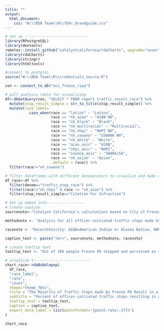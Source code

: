 ```yaml
---
title: ""
output:
  html_document:
    css: "W:\\RDA Team\\R\\fbhc_brandguide.css"
---
```

<!-- link to Adobe Fonts (Source Serif Pro, Montserrat, Open Sans) -->
<link rel="stylesheet" href="https://use.typekit.net/kjp5mnx.css">

```r

# set up -----------------------------
library(RPostgreSQL)
library(devtools)
remotes::install_github("catalystcalifornia/rdaCharts", upgrade="never") 
library(rdaCharts)
library(stringr)
library(htmltools) 

#connect to postgres
source("W:\\RDA Team\\R\\credentials_source.R")

con <- connect_to_db("eci_fresno_ripa")

# pull analysis table for visualizing
df<-dbGetQuery(con, "SELECT * FROM report_traffic_result_race") %>%
  mutate(stop_result_simple = str_to_title(stop_result_simple)) %>%
  mutate(race_label=
           case_when(race == "latinx" ~ "Latinx",
                     race == "nh_aian" ~ "AIAN NH",
                     race == "nh_black" ~ "Black",
                     race == "nh_multiracial" ~ "Multiracial",
                     race == "nh_nhpi" ~ "NHPI NH",
                     race == "nh_sswana" ~ "SSWANA NH",
                     race == "nh_white" ~ "White",
                     race == "aian_aoic" ~ "AIAN",
                     race == "nhpi_aoic" ~ "NHPI",
                     race == "sswana_aoic" ~ "SWANA/SA",
                     race == 'nh_asian' ~ "Asian", 
                     .default = race)) %>%
  filter(race!="nh_sswana")

# filter dataframes with different denominators to visualize and make decision on which embed to use for report
df_race<-df %>%
  filter(denom=="traffic_stop_race") %>%
  filter(race!="nh_nhpi" & race != "nh_aian") %>%
  filter(stop_result_simple=="Citation For Infraction")

```

```r
# Set up embed info------------------
# create caption 
sourcenote<-"Catalyst California's calculations based on City of Fresno's Police Stop Data (2022), catalystcalifornia.org, 2024. "

methodnote <- "Analysis for all officer-initiated traffic stops made by officers in 2022 that resulted in a citation for infraction. Less than 10 people Fresno PD perceived as NHPI or AIAN were stopped for traffic violations. For data masking purposes the data for these groups is suppressed from this chart."

racenote <- "Race/ethnicity: AIAN=American Indian or Alaska Native, NHPI=Native Hawaiian or Pacific Islander, SWANA/SA=Southwest Asian (Middle Eastern) or North African, or South Asian."

caption_text <- paste("<br>", sourcenote, methodnote, racenote)

# create tooltip text
tooltip_text <- "Out of 100 people Fresno PD stopped and perceived as <b>{point.race_label}</b> in officer-initiated traffic stops,  <b>{point.rate:.1f}%</b> of them were given a <b>{point.stop_result_simple}</b> as a result of the stop, or a total of <b>{point.count:.1f}</b> people."

# visualize t--------------------------
chart_race<-rdaBubblepop(
  df_race,
  "race_label",
  "rate",
  "count",
  theme="theme_fbhc",
  title = "The Majority of Traffic Stops made by Fresno PD Result in a Citation",
  subtitle = "Percent of officer-initiated traffic stops resulting in a citation by perceived race",
  tooltip_text = tooltip_text,
  caption = caption_text,
  export_data_label = list(pointFormat='{point.rate:.1f}%') 
)

```

```r

chart_race

```
<script>
  widg = document.getElementsByClassName('html-widget'); //find widgets
  for (let i = 0; i < widg.length; i++) { //loop through
    document.getElementsByClassName('highchart')[i].style.width = '100%'; //adjust width
    document.getElementsByClassName('highchart')[i].style.height = '100%'; //adjust height
  }
</script>